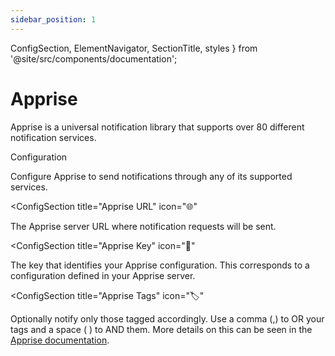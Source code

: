 ```yaml
---
sidebar_position: 1
---
```


  ConfigSection,
  ElementNavigator,
  SectionTitle,
  styles
} from '@site/src/components/documentation';

# Apprise

Apprise is a universal notification library that supports over 80 different notification services.

<ElementNavigator />

<div className={styles.documentationPage}>

<div className={styles.section}>

<SectionTitle icon="📡">Configuration</SectionTitle>

<p className={styles.sectionDescription}>
  Configure Apprise to send notifications through any of its supported services.
</p>

<ConfigSection
  title="Apprise URL"
  icon="🌐"
>

The Apprise server URL where notification requests will be sent.

</ConfigSection>

<ConfigSection
  title="Apprise Key"
  icon="🔐"
>

The key that identifies your Apprise configuration. This corresponds to a configuration defined in your Apprise server.

</ConfigSection>

<ConfigSection
  title="Apprise Tags"
  icon="🏷️"
>

Optionally notify only those tagged accordingly. Use a comma (,) to OR your tags and a space ( ) to AND them. More details on this can be seen in the [Apprise documentation](https://github.com/caronc/apprise-api?tab=readme-ov-file#tagging).

</ConfigSection>

</div>

</div>